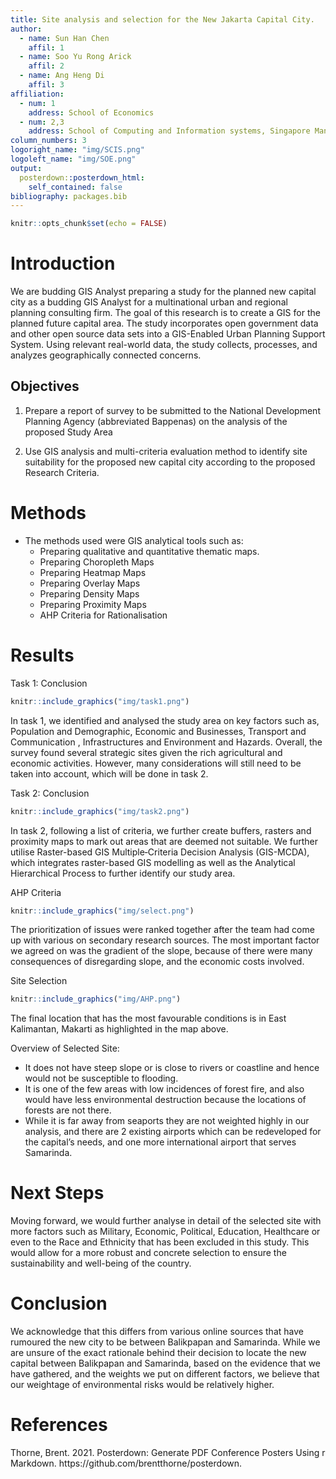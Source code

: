 ```yaml
---
title: Site analysis and selection for the New Jakarta Capital City.
author:
  - name: Sun Han Chen
    affil: 1
  - name: Soo Yu Rong Arick
    affil: 2
  - name: Ang Heng Di
    affil: 3
affiliation:
  - num: 1
    address: School of Economics
  - num: 2,3
    address: School of Computing and Information systems, Singapore Management University
column_numbers: 3
logoright_name: "img/SCIS.png"
logoleft_name: "img/SOE.png"
output: 
  posterdown::posterdown_html:
    self_contained: false
bibliography: packages.bib
---
```


```r
knitr::opts_chunk$set(echo = FALSE)
```

# Introduction
We are budding GIS Analyst preparing a study for the planned new capital city as a budding GIS Analyst for a multinational urban and regional planning consulting firm. The goal of this research is to create a GIS for the planned future capital area. The study incorporates open government data and other open source data sets into a GIS-Enabled Urban Planning Support System. Using relevant real-world data, the study collects, processes, and analyzes geographically connected concerns.

## Objectives
1. Prepare a report of survey to be submitted to the National Development Planning Agency (abbreviated Bappenas) on the analysis of the proposed Study Area

2. Use GIS analysis and multi-criteria evaluation method to identify site suitability for the proposed new capital city according to the proposed Research Criteria.

# Methods
* The methods used were GIS analytical tools such as:
  + Preparing qualitative and quantitative thematic maps.
  + Preparing Choropleth Maps
  + Preparing Heatmap Maps 
  + Preparing Overlay Maps
  + Preparing Density Maps
  + Preparing Proximity Maps
  + AHP Criteria for Rationalisation

# Results

Task 1: Conclusion

```r
knitr::include_graphics("img/task1.png")
```

In task 1, we identified and analysed the study area on key factors such as, Population and Demographic, Economic and Businesses, Transport and Communication , Infrastructures and Environment and Hazards. Overall, the survey found several strategic sites given the rich agricultural and economic activities. However, many considerations will still need to be taken into account, which will be done in task 2.  

Task 2: Conclusion

```r
knitr::include_graphics("img/task2.png")
```

In task 2, following a list of criteria, we further create buffers, rasters and proximity maps to mark out areas that are deemed not suitable. We further utilise Raster-based GIS Multiple‐Criteria Decision Analysis (GIS-MCDA), which integrates raster-based GIS modelling as well as the Analytical Hierarchical Process to further identify our study area.

AHP Criteria

```r
knitr::include_graphics("img/select.png")
```

The prioritization of issues were ranked together after the team had come up with various on secondary research sources. The most important factor we agreed on was the gradient of the slope, because of there were many consequences of disregarding slope, and the economic costs involved.

Site Selection

```r
knitr::include_graphics("img/AHP.png")
```

The final location that has the most favourable conditions is in East Kalimantan, Makarti as highlighted in the map above. 

Overview of Selected Site:

* It does not have steep slope or is close to rivers or coastline and hence would not be susceptible to flooding.
+ It is one of the few areas with low incidences of forest fire, and also would have less environmental destruction because the locations of forests are not there.
+ While it is far away from seaports they are not weighted highly in our analysis, and there are 2 existing airports which can be redeveloped for the capital’s needs, and one more international airport that serves Samarinda.

# Next Steps

Moving forward, we would further analyse in detail of the selected site with more factors such as Military, Economic, Political, Education, Healthcare or even to the Race and Ethnicity that has been excluded in this study. This would allow for a more robust and concrete selection to ensure the sustainability and well-being of the country.

# Conclusion

We acknowledge that this differs from various online sources that have rumoured the new city to be between Balikpapan and Samarinda. While we are unsure of the exact rationale behind their decision to locate the new capital between Balikpapan and Samarinda, based on the evidence that we have gathered, and the weights we put on different factors, we believe that our weightage of environmental risks would be relatively higher. 

# References

Thorne, Brent. 2021. Posterdown: Generate PDF Conference Posters Using r Markdown. https://github.com/brentthorne/posterdown.
